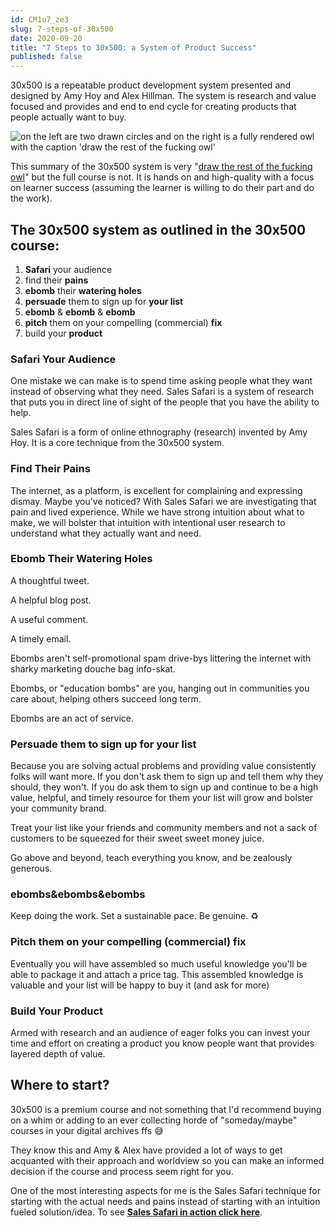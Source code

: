 ```yaml
---
id: CM1u7_ze3 
slug: 7-steps-of-30x500 
date: 2020-09-20 
title: "7 Steps to 30x500: a System of Product Success"
published: false
---
```


30x500 is a repeatable product development system presented and designed by Amy
Hoy and Alex Hillman. The system is research and value focused and provides and
end to end cycle for creating products that people actually want to buy.

![on the left are two drawn circles and on the right is a fully rendered owl with the caption 'draw the rest of the fucking owl'](/images/owl.jpg)

This summary of the 30x500 system is
very "[draw the rest of the fucking owl](https://knowyourmeme.com/memes/how-to-draw-an-owl)"
but the full course is not. It is hands on and high-quality with a focus on
learner success (assuming the learner is willing to do their part and do the
work).

## The 30x500 system as outlined in the 30x500 course:

1. **Safari** your audience
2. find their **pains**
3. **ebomb** their **watering holes**
4. **persuade** them to sign up for **your list**
5. **ebomb** & **ebomb** & **ebomb**
6. **pitch** them on your compelling (commercial) **fix**
7. build your **product**

### Safari Your Audience

One mistake we can make is to spend time asking people what they want instead of
observing what they need. Sales Safari is a system of research that puts you in
direct line of sight of the people that you have the ability to help.

Sales Safari is a form of online ethnography (research) invented by Amy Hoy. It
is a core technique from the 30x500 system.

### Find Their Pains

The internet, as a platform, is excellent for complaining and expressing dismay.
Maybe you've noticed? With Sales Safari we are investigating that pain and lived
experience. While we have strong intuition about what to make, we will bolster
that intuition with intentional user research to understand what they actually
want and need.

### Ebomb Their Watering Holes

A thoughtful tweet.

A helpful blog post.

A useful comment.

A timely email.

Ebombs aren't self-promotional spam drive-bys littering the internet with sharky
marketing douche bag info-skat.

Ebombs, or "education bombs" are you, hanging out in communities you care about,
helping others succeed long term.

Ebombs are an act of service.

### Persuade them to sign up for your list

Because you are solving actual problems and providing value consistently folks
will want more. If you don't ask them to sign up and tell them why they should,
they won't. If you do ask them to sign up and continue to be a high value,
helpful, and timely resource for them your list will grow and bolster your
community brand.

Treat your list like your friends and community members and not a sack of
customers to be squeezed for their sweet sweet money juice.

Go above and beyond, teach everything you know, and be zealously generous.

### ebombs&ebombs&ebombs

Keep doing the work. Set a sustainable pace. Be genuine. ♻️

### Pitch them on your compelling (commercial) fix

Eventually you will have assembled so much useful knowledge you'll be able to
package it and attach a price tag. This assembled knowledge is valuable and your
list will be happy to buy it (and ask for more)

### Build Your Product

Armed with research and an audience of eager folks you can invest your time and
effort on creating a product you know people want that provides layered depth of
value.

## Where to start?

30x500 is a premium course and not something that I'd recommend buying on a whim
or adding to an ever collecting horde of "someday/maybe" courses in your digital
archives ffs 😅

They know this and Amy & Alex have provided a lot of ways to get acquanted with
their approach and worldview so you can make an informed decision if the course
and process seem right for you.

One of the most interesting aspects for me is the Sales Safari technique for
starting with the actual needs and pains instead of starting with an intuition
fueled solution/idea. To see [**Sales Safari in action click
here**](https://stackingthebricks.com/video-sales-safari-in-action/).